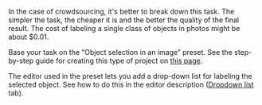 <Cut title="How much would 2000 images with a large number of different types of selectable objects cost? How do I create a task for this amount of work?">

In the case of crowdsourcing, it's better to break down this task. The simpler the task, the cheaper it is and the better the quality of the final result. The cost of labeling a single class of objects in photos might be about $0.01.

​Base your task on the “Object selection in an image” preset. See the step-by-step guide for creating this type of project on [this page](/docs/tutorials/selection).

The editor used in the preset lets you add a drop-down list for labeling the selected object. See how to do this in the editor description ([Dropdown list](/docs/guide/t-components/image-annotation) tab).

</Cut>
